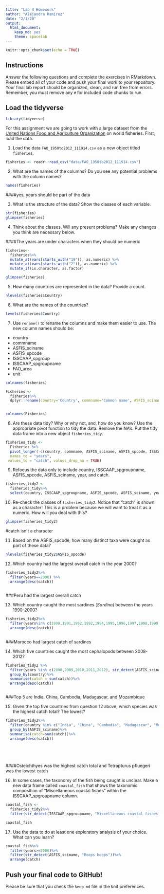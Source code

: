 ```yaml
---
title: "Lab 4 Homework"
author: "Alejandra Ramirez"
date: "2/1/20"
output:
  html_document: 
    keep_md: yes
    theme: spacelab
---
```


```r
knitr::opts_chunk$set(echo = TRUE)
```



## Instructions
Answer the following questions and complete the exercises in RMarkdown. Please embed all of your code and push your final work to your repository. Your final lab report should be organized, clean, and run free from errors. Remember, you must remove any `#` for included code chunks to run.  

## Load the tidyverse
```r
library(tidyverse)
```

For this assignment we are going to work with a large dataset from the [United Nations Food and Agriculture Organization](http://www.fao.org/about/en/) on world fisheries. First, load the data.  

1. Load the data `FAO_1950to2012_111914.csv` as a new object titled `fisheries`.

```r
fisheries <- readr::read_csv("data/FAO_1950to2012_111914.csv")
```



2. What are the names of the columns? Do you see any potential problems with the column names?

```r
names(fisheries)
```
####yes, years should be part of the data

3. What is the structure of the data? Show the classes of each variable.

```r
str(fisheries)
glimpse(fisheries)
```



4. Think about the classes. Will any present problems? Make any changes you think are necessary below.

####The years are under characters when they should be numeric
```r
fisheries<-
  fisheries%>%
  mutate_at(vars(starts_with("19")), as.numeric) %>% 
  mutate_at(vars(starts_with("2")), as.numeric) %>% 
  mutate_if(is.character, as.factor)

glimpse(fisheries)

```

5. How many countries are represented in the data? Provide a count.

```r
nlevels(fisheries$Country)
```




6. What are the names of the countries?

```r
levels(fisheries$Country)
```



7. Use `rename()` to rename the columns and make them easier to use. The new column names should be:  
+ country
+ commname
+ ASFIS_sciname
+ ASFIS_spcode
+ ISSCAAP_spgroup
+ ISSCAAP_spgroupname
+ FAO_area
+ unit


```r
colnames(fisheries)
```




```r
Fisheries <-
  fisheries%>%
  dplyr::rename(country='Country', commname='Common name', ASFIS_sciname="ASFIS species name", ASFIS_spcode='ASFIS species#', ISSCAAP_spgroupname='ISSCAAP taxonomic group', ISSCAAP_spgroup='ISSCAAP group#',  FAO_area='FAO major fishing area', unit='Measure')
  
```


```r
colnames(Fisheries)
```

 



8. Are these data tidy? Why or why not, and, how do you know? Use the appropriate pivot function to tidy the data. Remove the NA's. Put the tidy data frame into a new object `fisheries_tidy`.  

```r
fisheries_tidy <-
  Fisheries %>%
  pivot_longer(-c(country, commname, ASFIS_sciname, ASFIS_spcode, ISSCAAP_spgroupname, ISSCAAP_spgroup, FAO_area, unit) ,
  names_to = "years", 
 values_to = "catch", values_drop_na = TRUE)

```


9. Refocus the data only to include country, ISSCAAP_spgroupname, ASFIS_spcode, ASFIS_sciname, year, and catch.


```r
fisheries_tidy2 <-
  fisheries_tidy%>%
  select(country, ISSCAAP_spgroupname, ASFIS_spcode, ASFIS_sciname, years, catch)
```



10. Re-check the classes of `fisheries_tidy2`. Notice that "catch" is shown as a character! This is a problem because we will want to treat it as a numeric. How will you deal with this?

```r
glimpse(fisheries_tidy2)
```

#catch isn't a character

11. Based on the ASFIS_spcode, how many distinct taxa were caught as part of these data?

```r
nlevels(fisheries_tidy2$ASFIS_spcode)
```



12. Which country had the largest overall catch in the year 2000?

```r
fisheries_tidy2%>%
  filter(years==2000) %>%
  arrange(desc(catch))
 
```

###Peru had the largest overall catch

13. Which country caught the most sardines (_Sardina_) between the years 1990-2000?

```r
fisheries_tidy2%>%
  filter(years%in% c(1990,1991,1992,1992,1994,1995,1996,1997,1998,1999,2000), str_detect(ASFIS_sciname,"Sardina"))%>%
  arrange(desc(catch))
  
```

###Morocco had largest catch of sardines


14. Which five countries caught the most cephalopods between 2008-2012?


```r
fisheries_tidy2 %>%
  filter(years %in% c(2008,2009,2010,2011,2012), str_detect(ASFIS_sciname, "Cephalopoda"))%>%
  group_by(country)%>%
  summarise(catch = sum(catch))%>%
  arrange(desc(catch))



```

###Top 5 are India, China, Cambodia, Madagascar, and Mozambique


15. Given the top five countries from question 12 above, which species was the highest catch total? The lowest?

```r
fisheries_tidy2%>%
  filter(country %in% c("India", "China", "Cambodia", "Madagascar", "Mozambique"))%>%
  group_by(ASFIS_sciname)%>%
  summarise(catch=sum(catch))%>%
  arrange(desc(catch))
              
  

           
```

####Osteichthyes was the highest catch total and Tetrapturus pfluegeri was the lowest catch

16. In some cases, the taxonomy of the fish being caught is unclear. Make a new data frame called `coastal_fish` that shows the taxonomic composition of "Miscellaneous coastal fishes" within the ISSCAAP_spgroupname column.

```r
coastal_fish <- 
  fisheries_tidy2%>%
  filter(str_detect(ISSCAAP_spgroupname, "Miscellaneous coastal fishes"))

coastal_fish
```


17. Use the data to do at least one exploratory analysis of your choice. What can you learn?

```r
coastal_fish%>%
  filter(years>=2000)%>%
  filter(str_detect(ASFIS_sciname, "Boops boops"))%>%
  arrange(catch)
```




## Push your final code to GitHub!
Please be sure that you check the `keep md` file in the knit preferences.   






